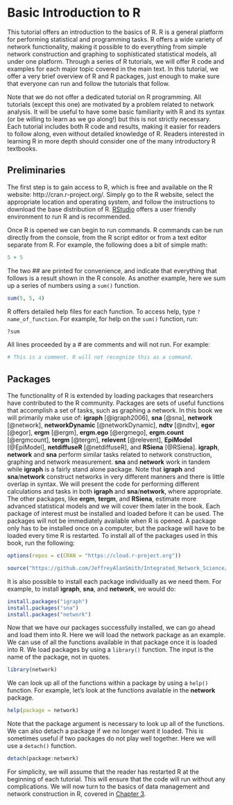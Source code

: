 # Basic Introduction to R {#ch2-intro-R}

This tutorial offers an introduction to the basics of R. R is a general platform for performing statistical and programming tasks. R offers a wide variety of network functionality, making it possible to do everything from simple network construction and graphing to sophisticated statistical models, all under one platform. Through a series of R tutorials, we will offer R code and examples for each major topic covered in the main text. In this tutorial, we offer a very brief overview of R and R packages, just enough to make sure that everyone can run and follow the tutorials that follow.

Note that we do not offer a dedicated tutorial on R programming. All tutorials (except this one) are motivated by a problem related to network analysis. It will be useful to have some basic familiarity with R and its syntax (or be willing to learn as we go along!) but this is not strictly necessary. Each tutorial includes both R code and results, making it easier for readers to follow along, even without detailed knowledge of R. Readers interested in learning R in more depth should consider one of the many introductory R textbooks.

## Preliminaries
The first step is to gain access to R, which is free and available on the R website: http://cran.r-project.org/. Simply go to the R website, select the appropriate location and operating system, and follow the instructions to download the base distribution of R. [RStudio](https://rstudio.com/) offers a user friendly environment to run R and is recommended. 

Once R is opened we can begin to run commands. R commands can be run directly from the console, from the R script editor or from a text editor separate from R. For example, the following does a bit of simple math:

```r
5 + 5
```

The two ## are printed for convenience, and indicate that everything that follows is a result shown in the R console. As another example, here we sum up a series of numbers using a `sum()` function.

```r
sum(5, 5, 4)
```

R offers detailed help files for each function. To access help, type `?name_of_function`. For example, for help on the `sum()` function, run:

```r
?sum
```

All lines proceeded by a # are comments and will not run. For example: 
```r
# This is a comment. R will not recognize this as a command.
```

## Packages
The functionality of R is extended by loading packages that researchers have contributed to the R community. Packages are sets of useful functions that accomplish a set of tasks, such as graphing a network. In this book we will primarily make use of: **igraph** [@igraph2006], **sna** [@sna], **network** [@network], **networkDynamic** [@networkDynamic], **ndtv** [@ndtv], **egor** [@egor], **ergm** [@ergm], **ergm.ego** [@ergmego], **ergm.count** [@ergmcount], **tergm** [@tergm], **relevent** [@relevent], **EpiModel** [@EpiModel], **netdiffuseR** [@netdiffuseR], and **RSiena** [@RSiena]. **igraph**, **network** and **sna** perform similar tasks related to network construction, graphing and network measurement. **sna** and **network** work in tandem while **igraph** is a fairly stand alone package. Note that **igraph** and **sna**/**network** construct networks in very different manners and there is little overlap in syntax. We will present the code for performing different calculations and tasks in both **igraph** and **sna**/**network**, where appropriate. The other packages, like **ergm**, **tergm**, and **RSiena**, estimate more advanced statistical models and we will cover them later in the book. Each package of interest must be installed and loaded before it can be used. The packages will not be immediately available when R is opened. A package only has to be installed once on a computer, but the package will have to be loaded every time R is restarted. To install all of the packages used in this book, run the following:

```r
options(repos = c(CRAN = "https://cloud.r-project.org"))
```

```r
source("https://github.com/JeffreyAlanSmith/Integrated_Network_Science/raw/master/R/setup.R")
```

It is also possible to install each package individually as we need them. For example, to install **igraph**, **sna**, and **network**, we would do:

```r
install.packages("igraph")
install.packages("sna")
install.packages("network")
```

Now that we have our packages successfully installed, we can go ahead and load them into R. Here we will load the network package as an example. We can use of all the functions available in that package once it is loaded into R. We load packages by using a `library()` function. The input is the name of the package, not in quotes. 

```r
library(network)
```

We can look up all of the functions within a package by using a `help()` function. For example, let’s look at the functions available in the **network** package.

```r
help(package = network)
```

Note that the package argument is necessary to look up all of the functions. We can also detach a package if we no longer want it loaded. This is sometimes useful if two packages do not play well together. Here we will use a `detach()` function.

```r
detach(package:network)
```

For simplicity, we will assume that the reader has restarted R at the beginning of each tutorial. This will ensure that the code will run without any complications. We will now turn to the basics of data management and network construction in R, covered in [Chapter 3](#ch3-Network-Data-R).

